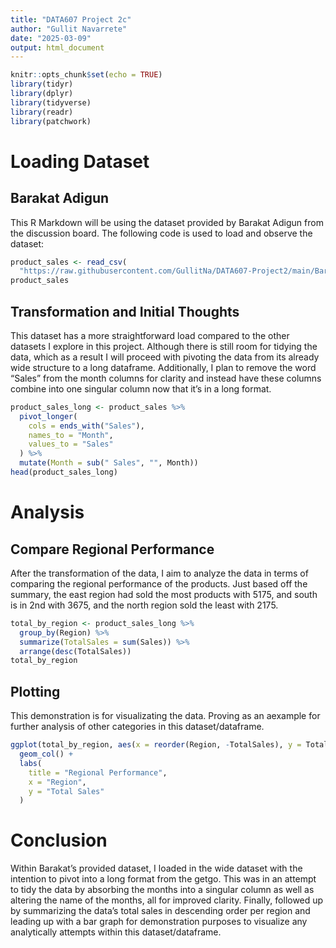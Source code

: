 ---
title: "DATA607 Project 2c"
author: "Gullit Navarrete"
date: "2025-03-09"
output: html_document
---

```{r setup, include=FALSE}
knitr::opts_chunk$set(echo = TRUE)
library(tidyr)
library(dplyr)
library(tidyverse)
library(readr)
library(patchwork)
```

# Loading Dataset
## Barakat Adigun
This R Markdown will be using the dataset provided by Barakat Adigun from the discussion board. The following code is used to load and observe the dataset:
```{r loading, echo=TRUE}
product_sales <- read_csv(
  "https://raw.githubusercontent.com/GullitNa/DATA607-Project2/main/BarakatAdigunProduct.csv")
product_sales
```
## Transformation and Initial Thoughts
This dataset has a more straightforward load compared to the other datasets I explore in this project. Although there is still room for tidying the data, which as a result I will proceed with pivoting the data from its already wide structure to a long dataframe. Additionally, I plan to remove the word "Sales" from the month columns for clarity and instead have these columns combine into one singular column now that it's in a long format.  

```{r pivot, echo=TRUE}
product_sales_long <- product_sales %>%
  pivot_longer(
    cols = ends_with("Sales"),
    names_to = "Month",
    values_to = "Sales"
  ) %>%
  mutate(Month = sub(" Sales", "", Month))
head(product_sales_long)
```
# Analysis
## Compare Regional Performance
After the transformation of the data, I aim to analyze the data in terms of comparing the regional performance of the products. Just based off the summary, the east region had sold the most products with 5175, and south is in 2nd with 3675, and the north region sold the least with 2175.
```{r regional, echo=TRUE}
total_by_region <- product_sales_long %>%
  group_by(Region) %>%
  summarize(TotalSales = sum(Sales)) %>%
  arrange(desc(TotalSales))
total_by_region
```
## Plotting
This demonstration is for visualizating the data. Proving as an aexample for further analysis of other categories in this dataset/dataframe.
```{r plotting, echo=TRUE}
ggplot(total_by_region, aes(x = reorder(Region, -TotalSales), y = TotalSales)) +
  geom_col() +
  labs(
    title = "Regional Performance",
    x = "Region",
    y = "Total Sales"
  )
```
# Conclusion
Within Barakat's provided dataset, I loaded in the wide dataset with the intention to pivot into a long format from the getgo. This was in an attempt to tidy the data by absorbing the months into a singular column as well as altering the name of the months, all for improved clarity. Finally, followed up by summarizing the data's total sales in descending order per region and leading up with a bar graph for demonstration purposes to visualize any analytically attempts within this dataset/dataframe.